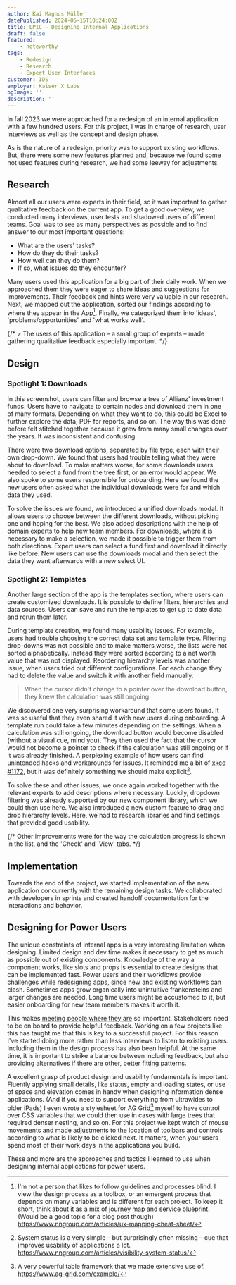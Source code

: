 ```yaml
---
author: Kai Magnus Müller
datePublished: 2024-06-15T10:24:00Z
title: EPIC – Designing Internal Applications
draft: false
featured:
    - noteworthy
tags:
    - Redesign
    - Research
    - Expert User Interfaces
customer: IDS
employer: Kaiser X Labs
ogImage: ''
description: ''
---
```



In fall 2023 we were approached for a redesign of an internal application with a few hundred users. For this project, I was in charge of research, user interviews as well as the concept and design phase.

As is the nature of a redesign, priority was to support existing workflows. But, there were some new features planned and, because we found some not used features during research, we had some leeway for adjustments.

## Research 

Almost all our users were experts in their field, so it was important to gather qualitative feedback on the current app. To get a good overview, we conducted many interviews, user tests and shadowed users of different teams. Goal was to see as many perspectives as possible and to find answer to our most important questions:

- What are the users' tasks?
- How do they do their tasks?
- How well can they do them?
- If so, what issues do they encounter?

Many users used this application for a big part of their daily work. When we approached them they were eager to share ideas and suggestions for improvements. Their feedback and hints were very valuable in our research. Next, we mapped out the application, sorted our findings according to where they appear in the App[^1]. Finally, we categorized them into 'ideas', 'problems/opportunities' and 'what works well'.

{/* > The users of this application – a small group of experts – made gathering qualitative feedback especially important. */}


<Figure 
    alt="An overview of one of the mappings we created. We used screenshots of the app as a basis to map out feedback and insights." 
    src="https://res.cloudinary.com/dm3a0qioc/image/upload/v1719827178/EPIC/epic-mapping-1_lpesck.png" 
    width="2000" 
    height="1000">
</Figure>

## Design

### Spotlight 1: Downloads

<Figure 
    alt="The old download dropdown was very confusing. Users couldn't tell what they were going to download, or what they would be able to select." 
    src="https://res.cloudinary.com/dm3a0qioc/image/upload/v1720004274/Omni/epic-old-dl-issues-1_utlnzt.png" 
    width="1650" 
    height="910">
</Figure>

In this screenshot, users can filter and browse a tree of Allianz' investment funds. Users have to navigate to certain nodes and download them in one of many formats. Depending on what they want to do, this could be Excel to further explore the data, PDF for reports, and so on. The way this was done before felt stitched together because it grew from many small changes over the years. It was inconsistent and confusing.

There were two download options, separated by file type, each with their own drop-down. We found that users had trouble telling what they were about to download. To make matters worse, for some downloads users needed to select a fund from the tree first, or an error would appear. We also spoke to some users responsible for onboarding. Here we found the new users often asked what the individual downloads were for and which data they used.

<Figure 
    alt="To fix the feedback we received, we moved all downloads behind a single button. (The download location was also standardized by us in the new design system.) Users can now switch between them and get a short description of what each of them is for." 
    src="https://res.cloudinary.com/dm3a0qioc/image/upload/v1719845623/EPIC/epic-new-dl-1_djtifn.png" 
    width="1760" 
    height="990">
</Figure>

To solve the issues we found, we introduced a unified downloads modal. It allows users to choose between the different downloads, without picking one and hoping for the best. We also added descriptions with the help of domain experts to help new team members. For downloads, where it is necessary to make a selection, we made it possible to trigger them from both directions. Expert users can select a fund first and download it directly like before. New users can use the downloads modal and then select the data they want afterwards with a new select UI.

### Spotlight 2: Templates

Another large section of the app is the templates section, where users can create customized downloads. It is possible to define filters, hierarchies and data sources. Users can save and run the templates to get up to date data and rerun them later.

<Figure 
    alt="Users can create their own downloads with custom hierarchies, filters and data sources in the templates section." 
    src="https://res.cloudinary.com/dm3a0qioc/image/upload/v1720004274/Omni/epic-old-template-issues-1_nl1drj.png" 
    width="1650" 
    height="848">
</Figure>

During template creation, we found many usability issues. For example, users had trouble choosing the correct data set and template type. Filtering drop-downs was not possible and to make matters worse, the lists were not sorted alphabetically. Instead they were sorted according to a net worth value that was not displayed. Reordering hierarchy levels was another issue, when users tried out different configurations. For each change they had to delete the value and switch it with another field manually.

> When the cursor didn't change to a pointer over the download button, they knew the calculation was still ongoing.

We discovered one very surprising workaround that some users found. It was so useful that they even shared it with new users during onboarding. A template run could take a few minutes depending on the settings. When a calculation was still ongoing, the download button would become disabled (without a visual cue, mind you). They then used the fact that the cursor would not become a pointer to check if the calculation was still ongoing or if it was already finished. A perplexing example of how users can find unintended hacks and workarounds for issues. It reminded me a bit of [xkcd #1172](https://xkcd.com/1172/), but it was definitely something we should make explicit[^2].

<Figure 
    alt="The finished design (pictured with dummy data) with many visual improvements to hierarchy and layout." 
    src="https://res.cloudinary.com/dm3a0qioc/image/upload/v1719852377/EPIC/epic-new-template-2_rd4cxu.png" 
    width="1920" 
    height="1080" fullWidth>
</Figure>

To solve these and other issues, we once again worked together with the relevant experts to add descriptions where necessary. Luckily, dropdown filtering was already supported by our new component library, which we could then use here. We also introduced a new custom feature to drag and drop hierarchy levels. Here, we had to research libraries and find settings that provided good usability.

{/* Other improvements were for the way the calculation progress is shown in the list, and the 'Check' and 'View' tabs. */}

## Implementation

Towards the end of the project, we started implementation of the new application concurrently with the remaining design tasks. We collaborated with developers in sprints and created handoff documentation for the interactions and behavior.

## Designing for Power Users

The unique constraints of internal apps is a very interesting limitation when designing. Limited design and dev time makes it necessary to get as much as possible out of existing components. Knowledge of the way a component works, like slots and props is essential to create designs that can be implemented fast. Power users and their workflows provide challenges while redesigning apps, since new and existing workflows can clash. Sometimes apps grow organically into unintuitive frankensteins and larger changes are needed. Long time users might be accustomed to it, but easier onboarding for new team members makes it worth it.

This makes [meeting people where they are](https://productatheart.com/blog/teresa-torres-even-you-can-do-continuous-discovery-bringing-the-discovery-habits-to-every-organization#:~:text=The%20golden%20rule%20of%20organizational%20change%3A%20Meet%20people%20where%20they%20are!) so important. Stakeholders need to be on board to provide helpful feedback. Working on a few projects like this has taught me that this is key to a successful project. For this reason I've started doing more rather than less interviews to listen to existing users. Including them in the design process has also been helpful. At the same time, it is important to strike a balance between including feedback, but also providing alternatives if there are other, better fitting patterns. 

A excellent grasp of product design and usability fundamentals is important. Fluently applying small details, like status, empty and loading states, or use of space and elevation comes in handy when designing information dense applications. (And if you need to support everything from ultrawides to older iPads) I even wrote a stylesheet for AG Grid[^3] myself to have control over CSS variables that we could then use in cases with large trees that required denser nesting, and so on. For this project we kept watch of mouse movements and made adjustments to the location of toolbars and controls according to what is likely to be clicked next. It matters, when your users spend most of their work days in the applications you build. 

These and more are the approaches and tactics I learned to use when designing internal applications for power users. 


[^1]: I'm not a person that likes to follow guidelines and processes blind. I view the design process as a toolbox, or an emergent process that depends on many variables and is different for each project. To keep it short, think about it as a mix of journey map and service blueprint. (Would be a good topic for a blog post though) https://www.nngroup.com/articles/ux-mapping-cheat-sheet/

[^2]: System status is a very simple – but surprisingly often missing – cue that improves usability of applications a lot. https://www.nngroup.com/articles/visibility-system-status/

[^3]: A very powerful table framework that we made extensive use of.  https://www.ag-grid.com/example/
